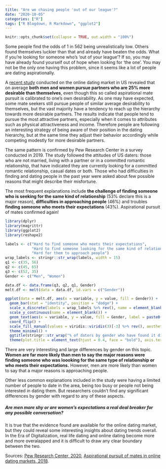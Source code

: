 ```yaml
---
title: "Are we chasing people 'out of our league'?"
date: "2020-10-05"
categories: ["R"]
tags: ["R Blogdown, R Markdown", "ggplot2"]
---
```


```r
knitr::opts_chunk$set(collapse = TRUE, out.width = "100%")
```

Some people find the odds of 1 in 562 being unrealistically low. Others found themselves luckier than that and already have beaten the odds. What if you're looking for someone who's 'out of your league'? If so, you may have already found yourself out of hope when looking for 'the one'. You may not be the only one having this problem, since it seems like a lot of people are dating aspirationally. 

A [recent study](https://advances.sciencemag.org/content/4/8/eaap9815) conducted on the online dating market in US revealed that on average **both men and women pursue partners who are 25% more desirable than themselves**, even though this so called aspirational mate pursuit is calibrated to one’s own desirability. As one may have expected, some mate seekers still pursue people of similar average desirability to themselves, but the vast majority have a tendency to reach up the hierarchy towards more desirable partners. The results indicate that people tend to pursue the most attractive partners, especially when it comes to attributes such as physical attractiveness and income. Therefore people are following an interesting strategy of being aware of their position in the dating hierarchy, but at the same time they adjust their behavior accordingly while competing modestly for more desirable partners.

The same pattern is confirmed by Pew Research Center in a survey conducted in 2019. The study followed the attitudes of US daters: those who are not married, living with a partner or in a committed romantic relationship, that have indicated they are currently looking for a committed romantic relationship, casual dates or both. Those who had difficulties in finding and dating people in the past year were asked about few possible reasons that might describe their misfortune. 

The most frequent explanations include **the challenge of finding someone who is seeking for the same kind of relationship** (53% declare this is a major reason), **difficulties in approaching people** (46%) and troubles **finding someone who meets their expectations** (43%). Aspirational pursuit of mates confirmed again!

```r
library(dplyr)
library(magrittr)
library(ggplot2)
library(reshape2)

labels <- c("Hard to find someone who meets their expectations",
            "Hard to find someone looking for the same kind of relationship as them",
            "Hard for them to approach people")
wrap_labels <- stringr::str_wrap(labels, width = 15)
q1 <- c(35, 56)
q2 <- c(45, 65)
q3 <- c(52, 35)
Gender <- c("Men", "Women")

data.df <- data.frame(q3, q2, q1, Gender)
melt.df <- melt(data = data.df, id.vars = c("Gender"))

ggplot(data = melt.df, aes(x = variable, y = value, fill = Gender)) + 
  geom_bar(stat = "identity", position = "dodge") +
  scale_x_discrete(labels = wrap_labels %>% rev(), name = element_blank()) +
  scale_y_continuous(name = element_blank()) +
  geom_text(aes(x = variable, y = value, fill = Gender, label = paste0(value, "%")), colour = "white", fontface = "bold", position = position_dodge2(width = 1), hjust = +1.5, vjust = +0.5) +
  coord_flip() +
  scale_fill_manual(values = viridis::viridis(3)[-3] %>% rev(), aesthetics = "fill") +
  theme_minimal() +
  ggtitle(stringr::str_wrap("% of daters by gender who have found it difficult or somewhat difficult in the past year, revealing which major reasons led to difficulties in finding people to date", width = 70)) + 
  theme(plot.title = element_text(hjust = 0.4, face = "bold"), axis.text.y = element_text(size = 11))

```


There are very interesting and large differences by gender on this topic. **Women are far more likely than men to say the major reasons were finding someone who was loooking for the same type of relationship or who meets their expectations.** However, men are more likely than women to say that a major reasons is approaching people. 

Other less common explanations included in the study were having a limited number of people to date in the area, being too busy or people not being interested in dating them. But researchers couldn't find any significant differences by gender with regard to any of these aspects. 

##### Are men more shy or are women's expectations a real deal breaker for any possible conversation?

It is true that the evidence found are available for the online dating market, but they could reveal some interesting insights about dating trends overall. In the Era of Digitalization, real life dating and online dating become more and more overalapped and it is difficult to draw any clear boundary between the two.

Sources: [Pew Research Center, 2020](https://www.pewsocialtrends.org/2020/08/20/nearly-half-of-u-s-adults-say-dating-has-gotten-harder-for-most-people-in-the-last-10-years/), [Aspirational pursuit of mates in online dating markets, 2018](https://advances.sciencemag.org/content/4/8/eaap9815).

